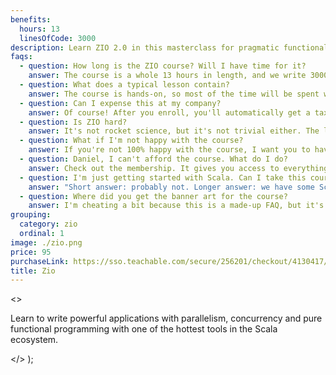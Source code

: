 ```yaml
---
benefits:
  hours: 13
  linesOfCode: 3000
description: Learn ZIO 2.0 in this masterclass for pragmatic functional programming in Scala. An online course for Scala developers.
faqs:
  - question: How long is the ZIO course? Will I have time for it?
    answer: The course is a whole 13 hours in length, and we write 3000 lines of code from scratch. I recommend going through the course in sessions of at least 30 minutes each.
  - question: What does a typical lesson contain?
    answer: The course is hands-on, so most of the time will be spent writing code. I'll guide you every step of the way, explaining what each bit means. We'll also have some theoretical sections in the lessons as appropriate.
  - question: Can I expense this at my company?
    answer: Of course! After you enroll, you'll automatically get a tax-compliant receipt which you can use to reimburse this course with your employer.
  - question: Is ZIO hard?
    answer: It's not rocket science, but it's not trivial either. The learning curve is steep if you're doing it on your own. Materials are scarce. That's why I made this course, to compress your learning time to just a couple of days, with a smooth progression and lots of practice.
  - question: What if I'm not happy with the course?
    answer: If you're not 100% happy with the course, I want you to have your money back. It's a risk-free investment.
  - question: Daniel, I can't afford the course. What do I do?
    answer: Check out the membership. It gives you access to everything on the site at an affordable price, and you'll be done with the course no problem.
  - question: I'm just getting started with Scala. Can I take this course?
    answer: "Short answer: probably not. Longer answer: we have some Scala starter code at the beginning of the course, but that won't replace the kind of experience we need for this course. I recommend you check out the Scala essentials and advanced courses first before coming back here."
  - question: Where did you get the banner art for the course?
    answer: I'm cheating a bit because this is a made-up FAQ, but it's an opportunity to credit freepik.com for the drawing I used for the banner. Needless to say the ZIO logo belongs to the ZIO creators. I'll just keep the Rock the JVM logo.
grouping:
  category: zio
  ordinal: 1
image: ./zio.png
price: 95
purchaseLink: https://sso.teachable.com/secure/256201/checkout/4130417/zio
title: Zio
---
```


  <>
    <p>
      Learn to write powerful applications with parallelism, concurrency and
      pure functional programming with one of the hottest tools in the Scala
      ecosystem.
    </p>
  </>
);
